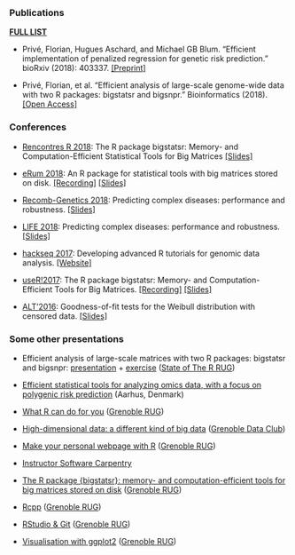 <br>

### Publications

[**FULL LIST**](https://scholar.google.fr/citations?user=ykDpRgwAAAAJ)

- Privé, Florian, Hugues Aschard, and Michael GB Blum. "Efficient implementation of penalized regression for genetic risk prediction." bioRxiv (2018): 403337. [[Preprint]](https://doi.org/10.1101/403337)

- Privé, Florian, et al. "Efficient analysis of large-scale genome-wide data with two R packages: bigstatsr and bigsnpr." Bioinformatics (2018). [[Open Access]](https://doi.org/10.1093/bioinformatics/bty185)

### Conferences

- [Rencontres R 2018](https://r2018-rennes.sciencesconf.org/): The R package bigstatsr: Memory- and Computation-Efficient Statistical Tools for Big Matrices [[Slides]](https://privefl.github.io/RR18/bigstatsr.html)

- [eRum 2018](https://2018.erum.io/): An R package for statistical tools with big matrices stored on disk. [[Recording]](https://youtu.be/w3a1-KLmDM8) [[Slides]](https://privefl.github.io/eRum-2018/slides.html)

- [Recomb-Genetics 2018](http://recomb2018.fr/recomb-genetics/): Predicting complex diseases: performance and robustness. [[Slides]](https://privefl.github.io/thesis-docs/recomb18.html)

- [LIFE 2018](https://life.univ-grenoble-alpes.fr/life-world/events-news/life-annual-meeting-725690.htm?RH=11210192165071361): Predicting complex diseases: performance and robustness. [[Slides]](https://github.com/privefl/paper2-PRS/blob/master/LIFE/pres-f-priv%C3%A9.pdf)

- [hackseq 2017](http://www.hackseq.com/): Developing advanced R tutorials for genomic data analysis. [[Website]](https://hackseq.github.io/2017_project_5/)

- [useR!2017](https://user2017.brussels/): The R package bigstatsr:
Memory- and Computation-Efficient Tools for Big Matrices. [[Recording]](https://t.co/aYt0q8MeXJ) [[Slides]](https://privefl.github.io/useR-2017/slides.html)

- [ALT'2016](http://alt2016.sciencesconf.org/): Goodness-of-fit tests for the Weibull distribution with censored data. [[Slides]](slides_GOFW.pdf#1)

### Some other presentations

- Efficient analysis of large-scale matrices with two R packages: bigstatsr and bigsnpr: [presentation](https://privefl.github.io/R-presentation/bigstatsr.html) + [exercise](https://privefl.github.io/bigsnpr/articles/exo.html) ([State of The R RUG](https://stateofther.github.io/))

- [Efficient statistical tools for analyzing omics data, with a focus on polygenic risk prediction](https://privefl.github.io/thesis-docs/aarhus.html) (Aarhus, Denmark)

- [What R can do for you](https://privefl.github.io/R-presentation/whatrcando.html) ([Grenoble RUG](https://r-in-grenoble.github.io/))

- [High-dimensional data: a different kind of big data](https://privefl.github.io/thesis-docs/data-club.html) ([Grenoble Data Club](https://data-institute.univ-grenoble-alpes.fr/education/data-club-730304.htm))

- [Make your personal webpage with R](https://privefl.github.io/R-presentation/rmarkdown-websites.html) ([Grenoble RUG](https://r-in-grenoble.github.io/))

- [Instructor Software Carpentry](https://grenoble-alpes-data-institute.github.io/2018-05-31-grenoble-software-carpentry/)

- [The R package {bigstatsr}: memory- and computation-efficient tools for big matrices stored on disk](https://privefl.github.io/R-presentation/bigstatsr.html) ([Grenoble RUG](https://r-in-grenoble.github.io/))

- [Rcpp](https://privefl.github.io/R-presentation/Rcpp.html) ([Grenoble RUG](https://r-in-grenoble.github.io/))

- [RStudio & Git](https://privefl.github.io/R-presentation/rstudio-git.html) ([Grenoble RUG](https://r-in-grenoble.github.io/))

- [Visualisation with ggplot2](https://privefl.github.io/R-presentation/ggplot2.html) ([Grenoble RUG](https://r-in-grenoble.github.io/))
